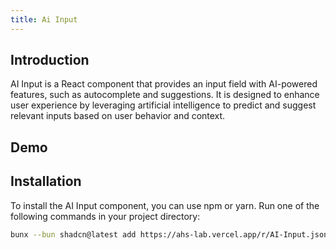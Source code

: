 ```yaml
---
title: Ai Input
---
```


## Introduction

AI Input is a React component that provides an input field with AI-powered features, such as autocomplete and suggestions. It is designed to enhance user experience by leveraging artificial intelligence to predict and suggest relevant inputs based on user behavior and context.

## Demo
<AiInput/>

## Installation
To install the AI Input component, you can use npm or yarn. Run one of the following commands in your project directory:
```bash
bunx --bun shadcn@latest add https://ahs-lab.vercel.app/r/AI-Input.json
```

